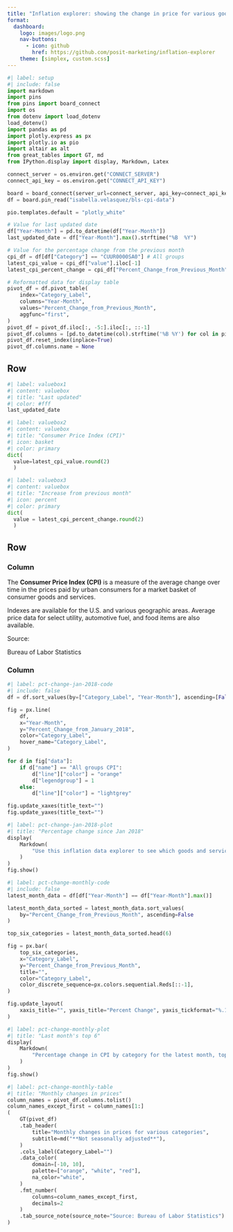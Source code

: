 ```yaml
---
title: "Inflation explorer: showing the change in price for various goods and services"
format: 
  dashboard:
    logo: images/logo.png
    nav-buttons:
      - icon: github
        href: https://github.com/posit-marketing/inflation-explorer
    theme: [simplex, custom.scss]
---
```


```python
#| label: setup
#| include: false   
import markdown
import pins
from pins import board_connect
import os
from dotenv import load_dotenv
load_dotenv()
import pandas as pd
import plotly.express as px
import plotly.io as pio
import altair as alt
from great_tables import GT, md
from IPython.display import display, Markdown, Latex

connect_server = os.environ.get("CONNECT_SERVER")
connect_api_key = os.environ.get("CONNECT_API_KEY")

board = board_connect(server_url=connect_server, api_key=connect_api_key)
df = board.pin_read("isabella.velasquez/bls-cpi-data")

pio.templates.default = "plotly_white"

# Value for last updated date
df["Year-Month"] = pd.to_datetime(df["Year-Month"])
last_updated_date = df["Year-Month"].max().strftime("%B  %Y")

# Value for the percentage change from the previous month
cpi_df = df[df["Category"] == "CUUR0000SA0"] # All groups
latest_cpi_value = cpi_df["value"].iloc[-1]
latest_cpi_percent_change = cpi_df["Percent_Change_from_Previous_Month"].iloc[-1]

# Reformatted data for display table
pivot_df = df.pivot_table(
    index="Category_Label",
    columns="Year-Month",
    values="Percent_Change_from_Previous_Month",
    aggfunc="first",
)
pivot_df = pivot_df.iloc[:, -5:].iloc[:, ::-1]
pivot_df.columns = [pd.to_datetime(col).strftime('%B %Y') for col in pivot_df.columns]
pivot_df.reset_index(inplace=True)
pivot_df.columns.name = None
```

## Row {height=20%}

```python
#| label: valuebox1
#| content: valuebox
#| title: "Last updated"
#| color: #fff
last_updated_date
```

```python
#| label: valuebox2
#| content: valuebox
#| title: "Consumer Price Index (CPI)"
#| icon: basket
#| color: primary
dict(
  value=latest_cpi_value.round(2)
  )
```

```python
#| label: valuebox3
#| content: valuebox
#| title: "Increase from previous month"
#| icon: percent
#| color: primary
dict(
  value = latest_cpi_percent_change.round(2)
  )
```

## Row {height=80%}

### Column {width=20%}

The **Consumer Price Index (CPI)** is a measure of the average change over time in the prices paid by urban consumers for a market basket of consumer goods and services. 

Indexes are available for the U.S. and various geographic areas. Average price data for select utility, automotive fuel, and food items are also available.

Source: 

Bureau of Labor Statistics

### Column {.tabset width=80%}

```python
#| label: pct-change-jan-2018-code
#| include: false
df = df.sort_values(by=["Category_Label", "Year-Month"], ascending=[False, False])

fig = px.line(
    df,
    x="Year-Month",
    y="Percent_Change_from_January_2018",
    color="Category_Label",
    hover_name="Category_Label",
)

for d in fig["data"]:
    if d["name"] == "All groups CPI":
        d["line"]["color"] = "orange"
        d["legendgroup"] = 1
    else:
        d["line"]["color"] = "lightgrey"

fig.update_xaxes(title_text="")
fig.update_yaxes(title_text="")
```

```python
#| label: pct-change-jan-2018-plot
#| title: "Percentage change since Jan 2018"
display(
    Markdown(
        "Use this inflation data explorer to see which goods and services are getting cheaper or more expensive in the U.S."
    )
)
fig.show()
```

```python
#| label: pct-change-monthly-code
#| include: false
latest_month_data = df[df["Year-Month"] == df["Year-Month"].max()]

latest_month_data_sorted = latest_month_data.sort_values(
    by="Percent_Change_from_Previous_Month", ascending=False
)

top_six_categories = latest_month_data_sorted.head(6)

fig = px.bar(
    top_six_categories,
    x="Category_Label",
    y="Percent_Change_from_Previous_Month",
    title="",
    color="Category_Label",
    color_discrete_sequence=px.colors.sequential.Reds[::-1],
)

fig.update_layout(
    xaxis_title="", yaxis_title="Percent Change", yaxis_tickformat="%.1f%%"
)
```

```python
#| label: pct-change-monthly-plot
#| title: "Last month's top 6"
display(
    Markdown(
        "Percentage change in CPI by category for the latest month, top six categories"
    )
)
fig.show()
```

```python
#| label: pct-change-monthly-table
#| title: "Monthly changes in prices"
column_names = pivot_df.columns.tolist()
column_names_except_first = column_names[1:]
(
    GT(pivot_df)
    .tab_header(
        title="Monthly changes in prices for various categories",
        subtitle=md("**Not seasonally adjusted**"),
    )
    .cols_label(Category_Label="")
    .data_color(
        domain=[-10, 10],
        palette=["orange", "white", "red"],
        na_color="white",
    )
    .fmt_number(
        columns=column_names_except_first,
        decimals=2
    )
    .tab_source_note(source_note="Source: Bureau of Labor Statistics")
)
```